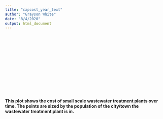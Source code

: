 ```yaml
---
title: "capcost_year_text"
author: "Grayson White"
date: "8/4/2020"
output: html_document
---
```


<br>    
<br>  
<br>  
<br>   
<br>  
<br>

#### This plot shows the cost of small scale wastewater treatment plants over time. The points are sized by the population of the city/town the wastewater treatment plant is in.